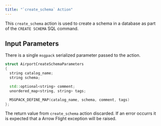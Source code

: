 ```yaml
---
title: "`create_schema` Action"
---
```


This `create_schema` action is used to create a schema in a database as part of the `CREATE SCHEMA` SQL command.

## Input Parameters

There is a single `msgpack` serialized parameter passed to the action.

```c++
struct AirportCreateSchemaParameters
{
  string catalog_name;
  string schema;

  std::optional<string> comment;
  unordered_map<string, string> tags;

  MSGPACK_DEFINE_MAP(catalog_name, schema, comment, tags)
};
```

The return value from `create_schema` action discarded. If an error occurrs it is expected that a Arrow Flight exception will be raised.

